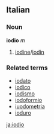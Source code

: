==Italian==
===Noun===
'''iodio''' ''m''

# [[iodine]]/[[iodin]]

===Related terms===
*[[iodato]]
*[[iodico]]
*[[iodismo]]
*[[iodoformio]]
*[[iuodometria]]
*[[ioduro]]

[[ja:iodio]]